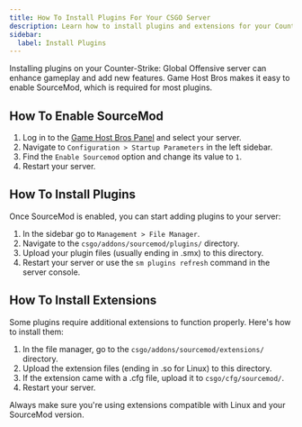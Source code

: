 ```yaml
---
title: How To Install Plugins For Your CSGO Server
description: Learn how to install plugins and extensions for your Counter-Strike: Global Offensive server.
sidebar:
  label: Install Plugins
---
```


Installing plugins on your Counter-Strike: Global Offensive server can enhance gameplay and add new features. Game Host Bros makes it easy to enable SourceMod, which is required for most plugins.

## How To Enable SourceMod

1. Log in to the [Game Host Bros Panel](https://panel.gamehostbros.com/) and select your server.
2. Navigate to `Configuration > Startup Parameters` in the left sidebar.
3. Find the `Enable Sourcemod` option and change its value to `1`.
4. Restart your server.

## How To Install Plugins

Once SourceMod is enabled, you can start adding plugins to your server:

1. In the sidebar go to `Management > File Manager`.
2. Navigate to the `csgo/addons/sourcemod/plugins/` directory.
3. Upload your plugin files (usually ending in .smx) to this directory.
4. Restart your server or use the `sm plugins refresh` command in the server console.


## How To Install Extensions

Some plugins require additional extensions to function properly. Here's how to install them:

1. In the file manager, go to the `csgo/addons/sourcemod/extensions/` directory.
2. Upload the extension files (ending in .so for Linux) to this directory.
3. If the extension came with a .cfg file, upload it to `csgo/cfg/sourcemod/`.
4. Restart your server.

Always make sure you're using extensions compatible with Linux and your SourceMod version.